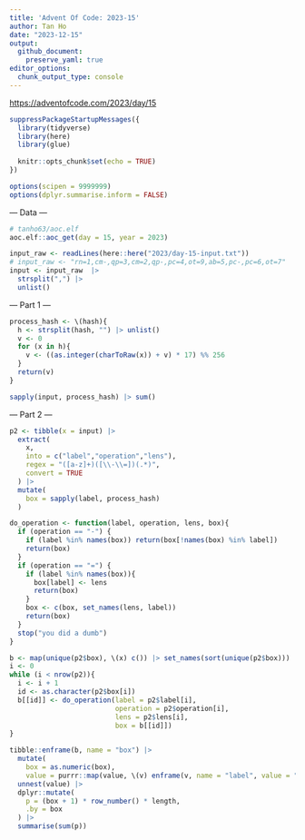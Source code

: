 ```yaml
---
title: 'Advent Of Code: 2023-15'
author: Tan Ho
date: "2023-12-15"
output: 
  github_document:
    preserve_yaml: true
editor_options: 
  chunk_output_type: console
---
```


<https://adventofcode.com/2023/day/15>

```r
suppressPackageStartupMessages({
  library(tidyverse)
  library(here)
  library(glue)
  
  knitr::opts_chunk$set(echo = TRUE)
})

options(scipen = 9999999)
options(dplyr.summarise.inform = FALSE)
```

--- Data ---

```r
# tanho63/aoc.elf
aoc.elf::aoc_get(day = 15, year = 2023)
```

```r
input_raw <- readLines(here::here("2023/day-15-input.txt"))
# input_raw <- "rn=1,cm-,qp=3,cm=2,qp-,pc=4,ot=9,ab=5,pc-,pc=6,ot=7"
input <- input_raw  |> 
  strsplit(",") |> 
  unlist()
```

--- Part 1 ---

```r
process_hash <- \(hash){
  h <- strsplit(hash, "") |> unlist()
  v <- 0
  for (x in h){
    v <- ((as.integer(charToRaw(x)) + v) * 17) %% 256
  }
  return(v)
}

sapply(input, process_hash) |> sum()
```

--- Part 2 ---

```r
p2 <- tibble(x = input) |> 
  extract(
    x, 
    into = c("label","operation","lens"), 
    regex = "([a-z]+)([\\-\\=])(.*)",
    convert = TRUE
  ) |> 
  mutate(
    box = sapply(label, process_hash)
  )

do_operation <- function(label, operation, lens, box){
  if (operation == "-") {
    if (label %in% names(box)) return(box[!names(box) %in% label])
    return(box)
  }
  if (operation == "=") {
    if (label %in% names(box)){
      box[label] <- lens
      return(box)
    }
    box <- c(box, set_names(lens, label))
    return(box)
  }
  stop("you did a dumb")
}

b <- map(unique(p2$box), \(x) c()) |> set_names(sort(unique(p2$box)))
i <- 0
while (i < nrow(p2)){
  i <- i + 1
  id <- as.character(p2$box[i])
  b[[id]] <- do_operation(label = p2$label[i],
                          operation = p2$operation[i],
                          lens = p2$lens[i],
                          box = b[[id]])
}

tibble::enframe(b, name = "box") |> 
  mutate(
    box = as.numeric(box),
    value = purrr::map(value, \(v) enframe(v, name = "label", value = "length"))) |>
  unnest(value) |> 
  dplyr::mutate(
    p = (box + 1) * row_number() * length,
    .by = box
  ) |> 
  summarise(sum(p))

```

